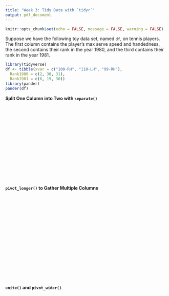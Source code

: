 ```yaml
---
title: "Week 3: Tidy Data with `tidyr`"
output: pdf_document
---
```


```r
knitr::opts_chunk$set(echo = FALSE, message = FALSE, warning = FALSE)
```

Suppose we have the following toy data set, named `df`, on tennis players. The first column contains the player's max serve speed and handedness, the second contains their rank in the year 1980, and the third contains their rank in the year 1981.

```r
library(tidyverse)
df <- tibble(xvar = c("100-RH", "110-LH", "99-RH"),
  Rank1980 = c(2, 30, 31),
  Rank1981 = c(6, 19, 30))
library(pander)
pander(df)
```

__Split One Column into Two with `separate()`__

&nbsp;

&nbsp;

&nbsp;

&nbsp;

&nbsp;

&nbsp;

&nbsp;

&nbsp;

__`pivot_longer()` to Gather Multiple Columns__

&nbsp;

&nbsp;

&nbsp;

&nbsp;

&nbsp;

&nbsp;

&nbsp;

&nbsp;

&nbsp;

__`unite()` and `pivot_wider()`__